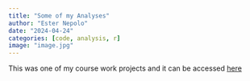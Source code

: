 ```yaml
---
title: "Some of my Analyses"
author: "Ester Nepolo"
date: "2024-04-24"
categories: [code, analysis, r]
image: "image.jpg"
---
```


This was one of my course work projects and it can be accessed [here](https://esternepolo.github.io/owid_life_satisfaction/){target="-blank"}

